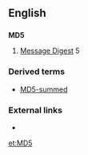 ==English==

==={{initialism}}===
'''MD5'''

# [[Message Digest]] 5

===Derived terms===
* [[MD5-summed]]

===External links===
* {{pedialite}}

[[et:MD5]]